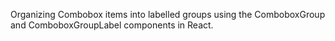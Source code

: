 Organizing Combobox items into labelled groups using the ComboboxGroup and ComboboxGroupLabel components in React.
